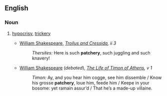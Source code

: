 ==English==

===Noun===
{{en-noun|-}}

# [[hypocrisy]], [[trickery]]
#* {{ca.|1602}} [[w:William Shakespeare|William Shakespeare]], ''[[w:Troilus and Cressida|Troilus and Cressida]], ii 3''
#*: ''Thersites:'' Here is such '''patchery''', such juggling and such knavery!
#* {{a.|1623}} [[w:William Shakespeare|William Shakespeare]] (''debated''), ''[[w:The Life of Timon of Athens |The Life of Timon of Athens]], v 1''
#*: ''Timon:'' Ay, and you hear him cogge, see him dissemble<!--,--> / Know his grosse '''patchery''', loue him, feede him<!--,--> / Keepe in your bosome: yet ramain assur’d / That he’s a made-up villaine.